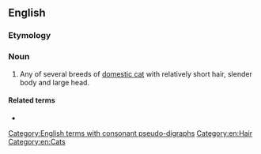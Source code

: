 ==English==

===Etymology===
{{compound|en|short|hair}}

===Noun===
{{en-noun}}

# Any of several breeds of [[domestic cat]] with relatively short hair, slender body and large head.

====Related terms====
* {{l|en|shorthaired}}

[[Category:English terms with consonant pseudo-digraphs]]
[[Category:en:Hair]]
[[Category:en:Cats]]